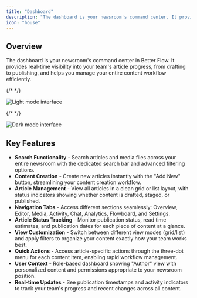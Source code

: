 ```yaml
---
title: "Dashboard"
description: "The dashboard is your newsroom's command center. It provides real-time visibility into article progress and helps you manage your publishing workflow."
icon: "house"
---
```


## Overview

The dashboard is your newsroom's command center in Better Flow. It provides real-time visibility into your team's article progress, from drafting to publishing, and helps you manage your entire content workflow efficiently.

{/* <!-- Light mode image --> */}

<img
  className="block dark:hidden"
  src="/images/dashboard-light.png"
  alt="Light mode interface"
/>

{/* <!-- Dark mode image --> */}

<img
  className="hidden dark:block"
  src="/images/dashboard-dark.png"
  alt="Dark mode interface"
/>

## Key Features

- **Search Functionality** - Search articles and media files across your entire newsroom with the dedicated search bar and advanced filtering options.
- **Content Creation** - Create new articles instantly with the "Add New" button, streamlining your content creation workflow.
- **Article Management** - View all articles in a clean grid or list layout, with status indicators showing whether content is drafted, staged, or published.
- **Navigation Tabs** - Access different sections seamlessly: Overview, Editor, Media, Activity, Chat, Analytics, Flowboard, and Settings.
- **Article Status Tracking** - Monitor publication status, read time estimates, and publication dates for each piece of content at a glance.
- **View Customization** - Switch between different view modes (grid/list) and apply filters to organize your content exactly how your team works best.
- **Quick Actions** - Access article-specific actions through the three-dot menu for each content item, enabling rapid workflow management.
- **User Context** - Role-based dashboard showing "Author" view with personalized content and permissions appropriate to your newsroom position.
- **Real-time Updates** - See publication timestamps and activity indicators to track your team's progress and recent changes across all content.
